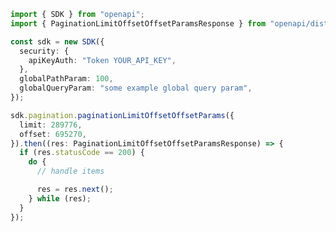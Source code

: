 ```typescript showLineNumbers copy filename="Pagination Limit Offset Offset Params usage example"
import { SDK } from "openapi";
import { PaginationLimitOffsetOffsetParamsResponse } from "openapi/dist/sdk/models/operations";

const sdk = new SDK({
  security: {
    apiKeyAuth: "Token YOUR_API_KEY",
  },
  globalPathParam: 100,
  globalQueryParam: "some example global query param",
});

sdk.pagination.paginationLimitOffsetOffsetParams({
  limit: 289776,
  offset: 695270,
}).then((res: PaginationLimitOffsetOffsetParamsResponse) => {
  if (res.statusCode == 200) {
    do {
      // handle items

      res = res.next();
    } while (res);
  }
});
```
